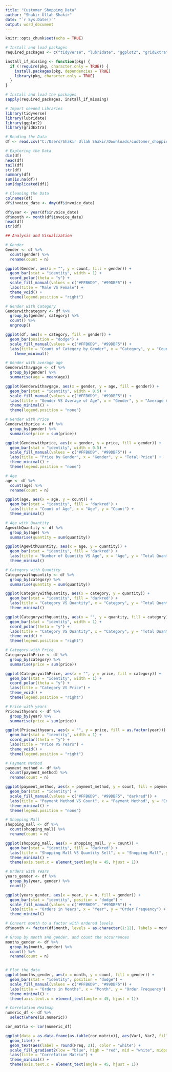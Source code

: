 ---
title: "Customer_Shopping_Data"
author: "Shakir Ullah Shakir"
date: "`r Sys.Date()`"
output: word_document
---

```{r setup, include=FALSE}
knitr::opts_chunk$set(echo = TRUE)
```

```{r}
# Install and load packages
required_packages <- c("tidyverse", "lubridate", "ggplot2", "gridExtra")

install_if_missing <- function(pkg) {
  if (!require(pkg, character.only = TRUE)) {
    install.packages(pkg, dependencies = TRUE)
    library(pkg, character.only = TRUE)
  }
}

# Install and load the packages
sapply(required_packages, install_if_missing)
```


```{r}
# Import needed Libraries
library(tidyverse)
library(lubridate)
library(ggplot2)
library(gridExtra)
```


```{r}
# Reading the Data
df <- read.csv("C:/Users/Shakir Ullah Shakir/Downloads/customer_shopping_data.csv")

# Exploring the Data
dim(df)
head(df)
tail(df)
str(df)
summary(df)
sum(is.na(df))
sum(duplicated(df))

```

```{r}
# Cleaning the Data
colnames(df)
df$invoice_date <- dmy(df$invoice_date)

df$year <- year(df$invoice_date)
df$month <- month(df$invoice_date)
head(df)
str(df)

## Analysis and Visualization

```

```{r}
# Gender
Gender <- df %>%
  count(gender) %>%
  rename(count = n)

ggplot(Gender, aes(x = "", y = count, fill = gender)) +
  geom_bar(stat = "identity", width = 1) +
  coord_polar(theta = "y") +
  scale_fill_manual(values = c("#FFB6D9", "#99DBF5")) +
  labs(title = "Male VS Female") +
  theme_void() +
  theme(legend.position = "right")
```



```{r}
# Gender with Category
Genderwithcategory <- df %>%
  group_by(gender, category) %>%
  count() %>%
  ungroup()

ggplot(df, aes(x = category, fill = gender)) +
  geom_bar(position = "dodge") +
  scale_fill_manual(values = c("#FFB6D9", "#99DBF5")) +
  labs(title = "Count of Category by Gender", x = "Category", y = "Count") +
    theme_minimal()
```

```{r}
# Gender with average age
Genderwithavgage <- df %>%
  group_by(gender) %>%
  summarise(age = mean(age))

ggplot(Genderwithavgage, aes(x = gender, y = age, fill = gender)) +
  geom_bar(stat = "identity", width = 0.5) +
  scale_fill_manual(values = c("#FFB6D9", "#99DBF5")) +
  labs(title = "Gender VS Average of Age", x = "Gender", y = "Average Age") +
  theme_minimal() +
  theme(legend.position = "none")
```

```{r}
# Gender with Price
Genderwithprice <- df %>%
  group_by(gender) %>%
  summarise(price = sum(price))

ggplot(Genderwithprice, aes(x = gender, y = price, fill = gender)) +
  geom_bar(stat = "identity", width = 0.5) +
  scale_fill_manual(values = c("#FFB6D9", "#99DBF5")) +
  labs(title = "Price by Gender", x = "Gender", y = "Total Price") +
  theme_minimal() +
  theme(legend.position = "none")

```

```{r}
# Age
age <- df %>%
  count(age) %>%
  rename(count = n)

ggplot(age, aes(x = age, y = count)) +
  geom_bar(stat = "identity", fill = 'darkred') +
  labs(title = "Count of Age", x = "Age", y = "Count") +
  theme_minimal()

```

```{r}
# Age with Quantity
AgewithQuantity <- df %>%
  group_by(age) %>%
  summarise(quantity = sum(quantity))

ggplot(AgewithQuantity, aes(x = age, y = quantity)) +
  geom_bar(stat = "identity", fill = 'darkred') +
  labs(title = "Number of Quantity VS Age", x = "Age", y = "Total Quantity") +
  theme_minimal()
```

```{r}
# Category with Quantity
Categorywithquantity <- df %>%
  group_by(category) %>%
  summarise(quantity = sum(quantity))

ggplot(Categorywithquantity, aes(x = category, y = quantity)) +
  geom_bar(stat = "identity", fill = 'darkred') +
  labs(title = "Category VS Quantity", x = "Category", y = "Total Quantity") +
  theme_minimal()

ggplot(Categorywithquantity, aes(x = "", y = quantity, fill = category)) +
  geom_bar(stat = "identity", width = 1) +
  coord_polar(theta = "y") +
  labs(title = "Category VS Quantity", x = "Category", y = "Total Quantity") +
  theme_void() +
  theme(legend.position = "right")

```

```{r}
# Category with Price
CategorywithPrice <- df %>%
  group_by(category) %>%
  summarise(price = sum(price))

ggplot(CategorywithPrice, aes(x = "", y = price, fill = category)) +
  geom_bar(stat = "identity", width = 1) +
  coord_polar(theta = "y") +
  labs(title = "Category VS Price") +
  theme_void() +
  theme(legend.position = "right")

```

```{r}
# Price with years
Pricewithyears <- df %>%
  group_by(year) %>%
  summarise(price = sum(price))

ggplot(Pricewithyears, aes(x = "", y = price, fill = as.factor(year))) +
  geom_bar(stat = "identity", width = 1) +
  coord_polar(theta = "y") +
  labs(title = "Price VS Years") +
  theme_void() +
  theme(legend.position = "right")
```


```{r}
# Payment Method
payment_method <- df %>%
  count(payment_method) %>%
  rename(count = n)

ggplot(payment_method, aes(x = payment_method, y = count, fill = payment_method)) +
  geom_bar(stat = "identity") +
  scale_fill_manual(values = c("#FFB6D9", "#99DBF5", "darkred")) +
  labs(title = "Payment Method VS Count", x = "Payment Method", y = "Count") +
  theme_minimal() +
  theme(legend.position = "none")

```

```{r}
# Shopping Mall
shopping_mall <- df %>%
  count(shopping_mall) %>%
  rename(count = n)

ggplot(shopping_mall, aes(x = shopping_mall, y = count)) +
  geom_bar(stat = "identity", fill = 'darkred') +
  labs(title = "Shopping Mall VS Quantity Sell", x = "Shopping Mall", y = "Quantity Sell") +
  theme_minimal() +
  theme(axis.text.x = element_text(angle = 45, hjust = 1))
```


```{r}
# Orders with Years
years_gender <- df %>%
  group_by(year, gender) %>%
  count()

ggplot(years_gender, aes(x = year, y = n, fill = gender)) +
  geom_bar(stat = "identity", position = "dodge") +
  scale_fill_manual(values = c("#FFB6D9", "#99DBF5")) +
  labs(title = "Orders in Years", x = "Year", y = "Order Frequency") +
  theme_minimal()

```

```{r}
# Convert month to a factor with ordered levels
df$month <- factor(df$month, levels = as.character(1:12), labels = month.name)

```

```{r}
# Group by month and gender, and count the occurrences
months_gender <- df %>%
  group_by(month, gender) %>%
  count() %>%
  rename(count = n)


# Plot the data
ggplot(months_gender, aes(x = month, y = count, fill = gender)) +
  geom_bar(stat = "identity", position = "dodge") +
  scale_fill_manual(values = c("#FFB6D9", "#99DBF5")) +
  labs(title = "Orders in Months", x = "Month", y = "Order Frequency") +
  theme_minimal() +
  theme(axis.text.x = element_text(angle = 45, hjust = 1))
```

```{r}
# Correlation Heatmap
numeric_df <- df %>%
  select(where(is.numeric))

cor_matrix <- cor(numeric_df)

ggplot(data = as.data.frame(as.table(cor_matrix)), aes(Var1, Var2, fill = Freq)) +
  geom_tile() +
  geom_text(aes(label = round(Freq, 2)), color = "white") +
  scale_fill_gradient2(low = "blue", high = "red", mid = "white", midpoint = 0) +
  labs(title = "Correlation Matrix") +
  theme_minimal() +
  theme(axis.text.x = element_text(angle = 45, hjust = 1))
```


